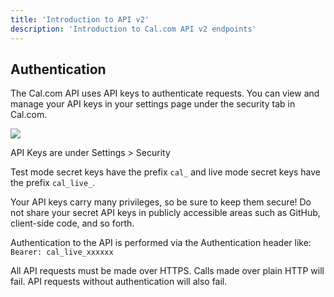 ```yaml
---
title: 'Introduction to API v2'
description: 'Introduction to Cal.com API v2 endpoints'
---
```


## Authentication

The Cal.com API uses API keys to authenticate requests. You can view and manage your API keys in your settings page under the security tab in Cal.com.

<img src="/images/i1600x899-DllqhV6w_3Vj_oxtjov.png" />

API Keys are under Settings > Security

Test mode secret keys have the prefix `cal_` and live mode secret keys have the prefix `cal_live_`.

Your API keys carry many privileges, so be sure to keep them secure! Do not share your secret API keys in publicly accessible areas such as GitHub, client-side code, and so forth.

Authentication to the API is performed via the Authentication header like: `Bearer: cal_live_xxxxxx`

All API requests must be made over HTTPS. Calls made over plain HTTP will fail. API requests without authentication will also fail.
